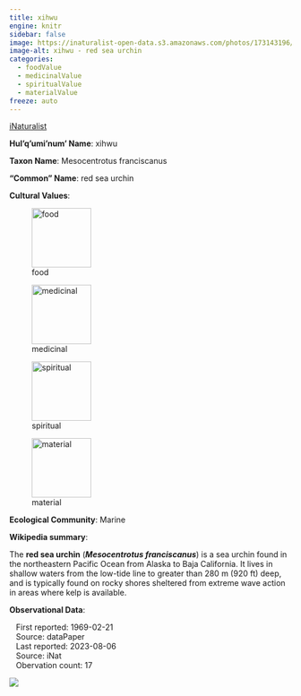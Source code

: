 ```yaml
---
title: xihwu
engine: knitr
sidebar: false
image: https://inaturalist-open-data.s3.amazonaws.com/photos/173143196/medium.jpeg
image-alt: xihwu - red sea urchin
categories:
  - foodValue
  - medicinalValue
  - spiritualValue
  - materialValue
freeze: auto
---
```


<div role="img" class="imerss-photo" style="background-image: url(https://inaturalist-open-data.s3.amazonaws.com/photos/173143196/medium.jpeg)" 
 alt="xihwu - red sea urchin">
 <a href="https://www.inaturalist.org/taxa/992313" target="_blank" class="taxonDisplay-iNat-extern">iNaturalist<span class="external-link"></span></a>
</div>

**Hul'q'umi'num' Name**: xihwu



**Taxon Name**: Mesocentrotus franciscanus

**"Common" Name**: red sea urchin

**Cultural Values**:

:::{layout-nrow=1}
![food](/files/food.svg){width=106px}

![medicinal](/files/medicinal.svg){width=106px}

![spiritual](/files/spiritual.svg){width=106px}

![material](/files/material.svg){width=106px}
:::

**Ecological Community**: Marine

**Wikipedia summary**:
<p class="mw-empty-elt">
</p>

<p>The <b>red sea urchin</b> (<i><b>Mesocentrotus franciscanus</b></i>) is a sea urchin found in the northeastern Pacific Ocean from Alaska to Baja California. It lives in shallow waters from the low-tide line to greater than 280&#160;m (920&#160;ft) deep, and is typically found on rocky shores sheltered from extreme wave action in areas where kelp is available.

**Observational Data**:

|    First reported: 1969-02-21

|    Source: dataPaper

|    Last reported: 2023-08-06

|    Source: iNat

|    Obervation count: 17

![](community_dist.png)
